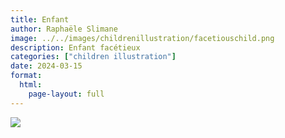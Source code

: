```yaml
---
title: Enfant
author: Raphaële Slimane
image: ../../images/childrenillustration/facetiouschild.png
description: Enfant facétieux 
categories: ["children illustration"]
date: 2024-03-15
format:
  html:
    page-layout: full
---
```


![](../../images/childrenillustration/facetiouschild.png)

